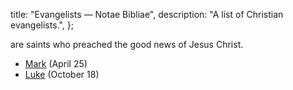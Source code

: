   title: "Evangelists — Notae Bibliae",
  description: "A list of Christian evangelists.",
};

<Initial text="Evangelists" />

<Definition lang="greek" anchor="euangelion" text="Evangelists"/> are saints who preached the good news of Jesus Christ.

- [Mark](/people/saints/evangelists/mark) (April 25)
- [Luke](/people/saints/evangelists/luke) (October 18)
